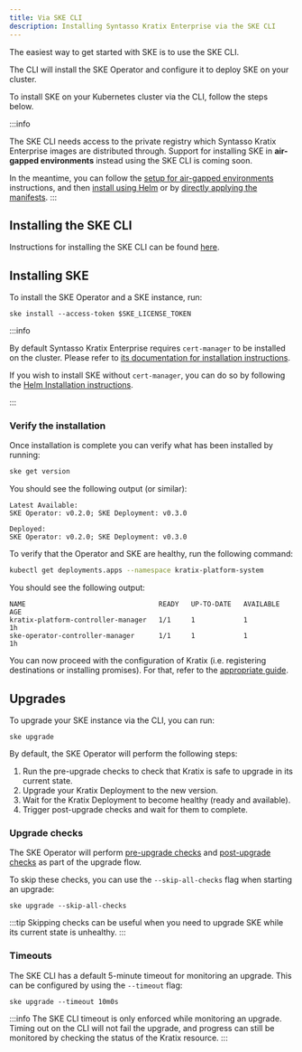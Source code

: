```yaml
---
title: Via SKE CLI
description: Installing Syntasso Kratix Enterprise via the SKE CLI
---
```


The easiest way to get started with SKE is to use the SKE CLI.

The CLI will install the SKE Operator and configure it to deploy SKE on your cluster.

To install SKE on your Kubernetes cluster via the CLI, follow the steps below.

:::info

The SKE CLI needs access to the private registry which Syntasso Kratix Enterprise images
are distributed through. Support for installing SKE in **air-gapped environments** instead
using the SKE CLI is coming soon.

In the meantime, you can follow the [setup for air-gapped environments](./air-gapped)
instructions, and then [install using Helm](./via-helm) or by [directly applying the manifests](./via-manifest).
:::

## Installing the SKE CLI

Instructions for installing the SKE CLI can be found [here](../../ske-cli/ske-cli-intro#installation).

## Installing SKE

To install the SKE Operator and a SKE instance, run:

```
ske install --access-token $SKE_LICENSE_TOKEN
```

:::info

By default Syntasso Kratix Enterprise requires `cert-manager` to be installed on
the cluster. Please refer to [its documentation for installation
instructions](https://cert-manager.io/).

If you wish to install SKE without `cert-manager`, you can do so by following the
[Helm Installation instructions](./via-helm#custom-certs).

:::

### Verify the installation

Once installation is complete you can verify what has been installed by running:

```bash
ske get version
```

You should see the following output (or similar):
```shell-session
Latest Available:
SKE Operator: v0.2.0; SKE Deployment: v0.3.0

Deployed:
SKE Operator: v0.2.0; SKE Deployment: v0.3.0
```

To verify that the Operator and SKE are healthy, run the following command:

```bash
kubectl get deployments.apps --namespace kratix-platform-system
```

You should see the following output:

```shell-session
NAME                                 READY   UP-TO-DATE   AVAILABLE   AGE
kratix-platform-controller-manager   1/1     1            1           1h
ske-operator-controller-manager      1/1     1            1           1h
```

You can now proceed with the configuration of Kratix (i.e. registering destinations or
installing promises). For that, refer to the [appropriate guide](/category/guides).

## Upgrades

To upgrade your SKE instance via the CLI, you can run:

```shell-session
ske upgrade
```

By default, the SKE Operator will perform the following steps:
1. Run the pre-upgrade checks to check that Kratix is safe to upgrade in its current state.
1. Upgrade your Kratix Deployment to the new version.
1. Wait for the Kratix Deployment to become healthy (ready and available).
1. Trigger post-upgrade checks and wait for them to complete.

### Upgrade checks

The SKE Operator will perform [pre-upgrade checks](../ske-operator#pre-upgrade-checks)
and [post-upgrade checks](../ske-operator#post-upgrade-checks) as part of the upgrade flow.

To skip these checks, you can use the `--skip-all-checks` flag when starting an upgrade:

```shell-session
ske upgrade --skip-all-checks
```

:::tip
Skipping checks can be useful when you need to upgrade SKE while its current state is
unhealthy.
:::

### Timeouts

The SKE CLI has a default 5-minute timeout for monitoring an upgrade. This can be
configured by using the `--timeout` flag:

```shell-session
ske upgrade --timeout 10m0s
```

:::info
The SKE CLI timeout is only enforced while monitoring an upgrade. Timing out on the CLI will not
fail the upgrade, and progress can still be monitored by checking the status of the Kratix
resource.
:::
